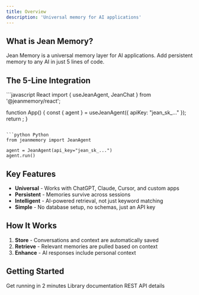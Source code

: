 ```yaml
---
title: Overview
description: 'Universal memory for AI applications'
---
```


## What is Jean Memory?

Jean Memory is a universal memory layer for AI applications. Add persistent memory to any AI in just 5 lines of code.

## The 5-Line Integration

<CodeGroup>
```javascript React
import { useJeanAgent, JeanChat } from '@jeanmemory/react';

function App() {
  const { agent } = useJeanAgent({ apiKey: "jean_sk_..." });
  return <JeanChat agent={agent} />;
}
```

```python Python
from jeanmemory import JeanAgent

agent = JeanAgent(api_key="jean_sk_...")
agent.run()
```
</CodeGroup>

## Key Features

- **Universal** - Works with ChatGPT, Claude, Cursor, and custom apps
- **Persistent** - Memories survive across sessions
- **Intelligent** - AI-powered retrieval, not just keyword matching
- **Simple** - No database setup, no schemas, just an API key

## How It Works

1. **Store** - Conversations and context are automatically saved
2. **Retrieve** - Relevant memories are pulled based on context
3. **Enhance** - AI responses include personal context

## Getting Started

<CardGroup cols={3}>
  <Card
    title="Quickstart"
    icon="rocket"
    href="/quickstart"
  >
    Get running in 2 minutes
  </Card>
  <Card
    title="SDK Docs"
    icon="code"
    href="/sdk/react"
  >
    Library documentation
  </Card>
  <Card
    title="API Reference"
    icon="book"
    href="/api/reference"
  >
    REST API details
  </Card>
</CardGroup>